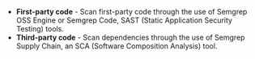 * **First-party code** - Scan first-party code through the use of Semgrep OSS Engine or Semgrep Code, SAST (Static Application Security Testing) tools.
* **Third-party code** - Scan dependencies through the use of Semgrep Supply Chain, an SCA (Software Composition Analysis) tool.


<!--

imported into:
* Semgrep Cloud Platform
* Semgrep in CI

-->

